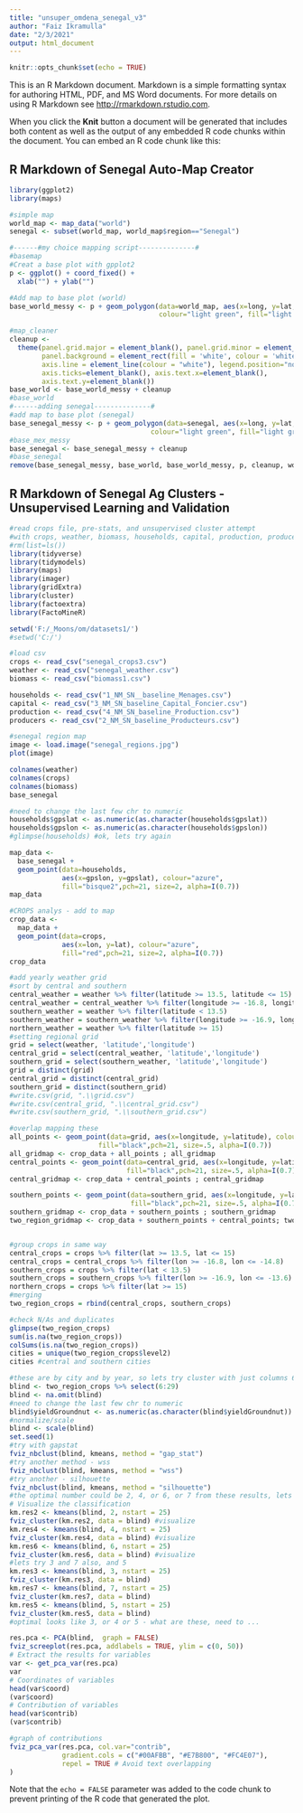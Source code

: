 ```yaml
---
title: "unsuper_omdena_senegal_v3"
author: "Faiz Ikramulla"
date: "2/3/2021"
output: html_document
---
```


```r
knitr::opts_chunk$set(echo = TRUE)
```

This is an R Markdown document. Markdown is a simple formatting syntax for authoring HTML, PDF, and MS Word documents. For more details on using R Markdown see <http://rmarkdown.rstudio.com>.

When you click the **Knit** button a document will be generated that includes both content as well as the output of any embedded R code chunks within the document. You can embed an R code chunk like this:

## R Markdown of Senegal Auto-Map Creator
```r
library(ggplot2)
library(maps)

#simple map
world_map <- map_data("world")
senegal <- subset(world_map, world_map$region=="Senegal")

#------#my choice mapping script--------------#
#basemap
#Creat a base plot with gpplot2
p <- ggplot() + coord_fixed() +
  xlab("") + ylab("")

#Add map to base plot (world)
base_world_messy <- p + geom_polygon(data=world_map, aes(x=long, y=lat, group=group), 
                                     colour="light green", fill="light green")

#map_cleaner
cleanup <- 
  theme(panel.grid.major = element_blank(), panel.grid.minor = element_blank(), 
        panel.background = element_rect(fill = 'white', colour = 'white'), 
        axis.line = element_line(colour = "white"), legend.position="none",
        axis.ticks=element_blank(), axis.text.x=element_blank(),
        axis.text.y=element_blank())
base_world <- base_world_messy + cleanup
#base_world
#------adding senegal--------------#
#add map to base plot (senegal)
base_senegal_messy <- p + geom_polygon(data=senegal, aes(x=long, y=lat, group=group), 
                                   colour="light green", fill="light green")
#base_mex_messy
base_senegal <- base_senegal_messy + cleanup
#base_senegal
remove(base_senegal_messy, base_world, base_world_messy, p, cleanup, world_map, senegal)

```


## R Markdown of Senegal Ag Clusters - Unsupervised Learning and Validation
```r
#read crops file, pre-stats, and unsupervised cluster attempt
#with crops, weather, biomass, households, capital, production, producers, other tbd
#rm(list=ls())
library(tidyverse)
library(tidymodels)
library(maps)
library(imager)
library(gridExtra)
library(cluster)
library(factoextra)
library(FactoMineR)

setwd('F:/_Moons/om/datasets1/')
#setwd('C:/')

#load csv
crops <- read_csv("senegal_crops3.csv")
weather <- read_csv("senegal_weather.csv")
biomass <- read_csv("biomass1.csv")

households <- read_csv("1_NM_SN__baseline_Menages.csv")
capital <- read_csv("3_NM_SN_baseline_Capital_Foncier.csv")
production <- read_csv("4_NM_SN_baseline_Production.csv")
producers <- read_csv("2_NM_SN_baseline_Producteurs.csv")

#senegal region map
image <- load.image("senegal_regions.jpg")
plot(image)

colnames(weather)
colnames(crops)
colnames(biomass)
base_senegal

#need to change the last few chr to numeric
households$gpslat <- as.numeric(as.character(households$gpslat))
households$gpslon <- as.numeric(as.character(households$gpslon))
#glimpse(households) #ok, lets try again

map_data <- 
  base_senegal +
  geom_point(data=households, 
             aes(x=gpslon, y=gpslat), colour="azure", 
             fill="bisque2",pch=21, size=2, alpha=I(0.7))
map_data

#CROPS analys - add to map 
crop_data <- 
  map_data +
  geom_point(data=crops, 
             aes(x=lon, y=lat), colour="azure", 
             fill="red",pch=21, size=2, alpha=I(0.7))
crop_data

#add yearly weather grid
#sort by central and southern
central_weather = weather %>% filter(latitude >= 13.5, latitude <= 15)
central_weather = central_weather %>% filter(longitude >= -16.8, longitude <= -14.8)
southern_weather = weather %>% filter(latitude < 13.5)
southern_weather = southern_weather %>% filter(longitude >= -16.9, longitude <= -13.6)
northern_weather = weather %>% filter(latitude >= 15)
#setting regional grid
grid = select(weather, 'latitude','longitude')
central_grid = select(central_weather, 'latitude','longitude')
southern_grid = select(southern_weather, 'latitude','longitude')
grid = distinct(grid)
central_grid = distinct(central_grid)
southern_grid = distinct(southern_grid)
#write.csv(grid, ".\\grid.csv")
#write.csv(central_grid, ".\\central_grid.csv")
#write.csv(southern_grid, ".\\southern_grid.csv")

#overlap mapping these
all_points <- geom_point(data=grid, aes(x=longitude, y=latitude), colour="black", 
                      fill="black",pch=21, size=.5, alpha=I(0.7))
all_gridmap <- crop_data + all_points ; all_gridmap
central_points <- geom_point(data=central_grid, aes(x=longitude, y=latitude), colour="black", 
                             fill="black",pch=21, size=.5, alpha=I(0.7))
central_gridmap <- crop_data + central_points ; central_gridmap

southern_points <- geom_point(data=southern_grid, aes(x=longitude, y=latitude), colour="black", 
                              fill="black",pch=21, size=.5, alpha=I(0.7))
southern_gridmap <- crop_data + southern_points ; southern_gridmap
two_region_gridmap <- crop_data + southern_points + central_points; two_region_gridmap


#group crops in same way
central_crops = crops %>% filter(lat >= 13.5, lat <= 15)
central_crops = central_crops %>% filter(lon >= -16.8, lon <= -14.8)
southern_crops = crops %>% filter(lat < 13.5)
southern_crops = southern_crops %>% filter(lon >= -16.9, lon <= -13.6)
northern_crops = crops %>% filter(lat >= 15)
#merging
two_region_crops = rbind(central_crops, southern_crops)

#check N/As and duplicates
glimpse(two_region_crops)
sum(is.na(two_region_crops))
colSums(is.na(two_region_crops))
cities = unique(two_region_crops$level2)
cities #central and southern cities

#these are by city and by year, so lets try cluster with just columns 6-29
blind <- two_region_crops %>% select(6:29)
blind <- na.omit(blind)
#need to change the last few chr to numeric
blind$yieldGroundnut <- as.numeric(as.character(blind$yieldGroundnut))
#normalize/scale
blind <- scale(blind)
set.seed(1)
#try with gapstat
fviz_nbclust(blind, kmeans, method = "gap_stat")
#try another method - wss
fviz_nbclust(blind, kmeans, method = "wss")
#try another - silhouette
fviz_nbclust(blind, kmeans, method = "silhouette")
#the optimal number could be 2, 4, or 6, or 7 from these results, lets visualize
# Visualize the classification
km.res2 <- kmeans(blind, 2, nstart = 25)
fviz_cluster(km.res2, data = blind) #visualize
km.res4 <- kmeans(blind, 4, nstart = 25)
fviz_cluster(km.res4, data = blind) #visualize
km.res6 <- kmeans(blind, 6, nstart = 25)
fviz_cluster(km.res6, data = blind) #visualize
#lets try 3 and 7 also, and 5
km.res3 <- kmeans(blind, 3, nstart = 25)
fviz_cluster(km.res3, data = blind)
km.res7 <- kmeans(blind, 7, nstart = 25)
fviz_cluster(km.res7, data = blind)
km.res5 <- kmeans(blind, 5, nstart = 25)
fviz_cluster(km.res5, data = blind)
#optimal looks like 3, or 4 or 5 - what are these, need to ...

res.pca <- PCA(blind,  graph = FALSE)
fviz_screeplot(res.pca, addlabels = TRUE, ylim = c(0, 50))
# Extract the results for variables
var <- get_pca_var(res.pca)
var
# Coordinates of variables
head(var$coord)
(var$coord)
# Contribution of variables
head(var$contrib)
(var$contrib)

#graph of contributions
fviz_pca_var(res.pca, col.var="contrib",
             gradient.cols = c("#00AFBB", "#E7B800", "#FC4E07"),
             repel = TRUE # Avoid text overlapping
)
```

Note that the `echo = FALSE` parameter was added to the code chunk to prevent printing of the R code that generated the plot.
